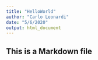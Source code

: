 ```yaml
---
title: "HelloWorld"
author: "Carlo Leonardi"
date: "5/6/2020"
output: html_document
---
```


## This is a Markdown file